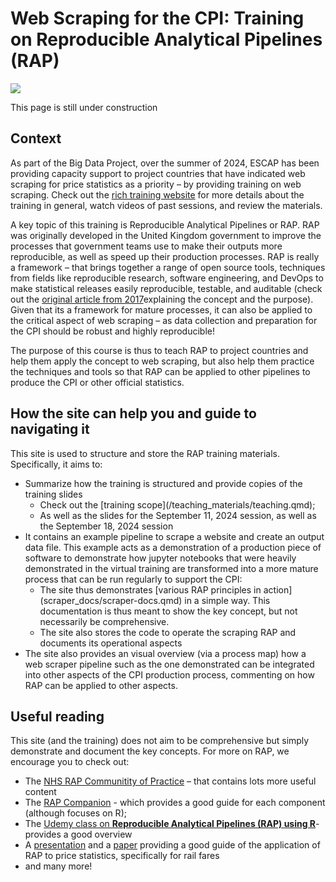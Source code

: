 # Web Scraping for the CPI: Training on Reproducible Analytical Pipelines (RAP) 

![](../src/ESCAP_LOGO_OFFICIAL.png)

::: callout-note
This page is still under construction
:::

## Context

As part of the Big Data Project, over the summer of 2024, ESCAP has been providing capacity support to project countries that have indicated web scraping for price statistics as a priority – by providing training on web scraping. Check out the [rich training website](https://xtophe.notion.site/Web-Scraping-for-CPI-Training-c36b27c2ea6b4f02ad760069afaf6fb5) for more details about the training in general, watch videos of past sessions, and review the materials.

A key topic of this training is Reproducible Analytical Pipelines or RAP. RAP was originally developed in the United Kingdom government to improve the processes that government teams use to make their outputs more reproducible, as well as speed up their production processes. RAP is really a framework – that brings together a range of open source tools, techniques from fields like reproducible research, software engineering, and DevOps to make statistical releases easily reproducible, testable, and auditable (check out the [original article from 2017 ](https://dataingovernment.blog.gov.uk/2017/03/27/reproducible-analytical-pipeline/)explaining the concept and the purpose). Given that its a framework for mature processes, it can also be applied to the critical aspect of web scraping – as data collection and preparation for the CPI should be robust and highly reproducible!

The purpose of this course is thus to teach RAP to project countries and help them apply the concept to web scraping, but also help them practice the techniques and tools so that RAP can be applied to other pipelines to produce the CPI or other official statistics.

## How the site can help you and guide to navigating it

This site is used to structure and store the RAP training materials. Specifically, it aims to:

-   Summarize how the training is structured and provide copies of the training slides
    -   Check out the \[training scope\](/teaching_materials/teaching.qmd);
    -   As well as the slides for the September 11, 2024 session, as well as the September 18, 2024 session
-   It contains an example pipeline to scrape a website and create an output data file. This example acts as a demonstration of a production piece of software to demonstrate how jupyter notebooks that were heavily demonstrated in the virtual training are transformed into a more mature process that can be run regularly to support the CPI:
    -   The site thus demonstrates \[various RAP principles in action\](scraper_docs/scraper-docs.qmd) in a simple way. This documentation is thus meant to show the key concept, but not necessarily be comprehensive.
    -   The site also stores the code to operate the scraping RAP and documents its operational aspects
-   The site also provides an visual overview (via a process map) how a web scraper pipeline such as the one demonstrated can be integrated into other aspects of the CPI production process, commenting on how RAP can be applied to other aspects.

## Useful reading

This site (and the training) does not aim to be comprehensive but simply demonstrate and document the key concepts. For more on RAP, we encourage you to check out:

-   The [NHS RAP Communitity of Practice](https://nhsdigital.github.io/rap-community-of-practice/introduction_to_RAP/what_is_RAP/) – that contains lots more useful content
-   The [RAP Companion](https://ukgovdatascience.github.io/rap_companion/) - which provides a good guide for each component (although focuses on R);
-   The [Udemy class on **Reproducible Analytical Pipelines (RAP) using R**](https://www.udemy.com/course/reproducible-analytical-pipelines/)- provides a good overview
-   A [presentation](https://unece.org/sites/default/files/2023-05/7.4%20United%20Kingdom_0.pdf) and a [paper](https://unece.org/sites/default/files/2023-05/7.4%20UK_un_systems_railfares_paper.pdf) providing a good guide of the application of RAP to price statistics, specifically for rail fares
-   and many more!